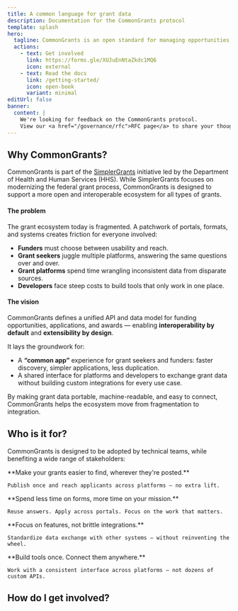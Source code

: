 ```yaml
---
title: A common language for grant data
description: Documentation for the CommonGrants protocol
template: splash
hero:
  tagline: CommonGrants is an open standard for managing opportunities, applications, and awards across grant platforms.
  actions:
    - text: Get involved
      link: https://forms.gle/XUJuEnNtaZkdc1MQ6
      icon: external
    - text: Read the docs
      link: /getting-started/
      icon: open-book
      variant: minimal
editUrl: false
banner:
  content: |
    We're looking for feedback on the CommonGrants protocol.
    View our <a href="/governance/rfc">RFC page</a> to share your thoughts.
---
```



## Why CommonGrants?

CommonGrants is part of the [SimplerGrants](https://simpler.grants.gov/) initiative led by the Department of Health and Human Services (HHS). While SimplerGrants focuses on modernizing the federal grant process, CommonGrants is designed to support a more open and interoperable ecosystem for all types of grants.

#### The problem

The grant ecosystem today is fragmented. A patchwork of portals, formats, and systems creates friction for everyone involved:

- **Funders** must choose between usability and reach.
- **Grant seekers** juggle multiple platforms, answering the same questions over and over.
- **Grant platforms** spend time wrangling inconsistent data from disparate sources.
- **Developers** face steep costs to build tools that only work in one place.

#### The vision

CommonGrants defines a unified API and data model for funding opportunities, applications, and awards — enabling **interoperability by default** and **extensibility by design**.

It lays the groundwork for:

- A **“common app”** experience for grant seekers and funders: faster discovery, simpler applications, less duplication.
- A shared interface for platforms and developers to exchange grant data without building custom integrations for every use case.

By making grant data portable, machine-readable, and easy to connect, CommonGrants helps the ecosystem move from fragmentation to integration.

<LinkCard
  href="/about/"
  title="Learn more"
  description="Explore how CommonGrants is working to make this vision a reality."
/>

## Who is it for?

CommonGrants is designed to be adopted by technical teams, while benefiting a wide range of stakeholders:

<CardGrid>
  <Card title="Funders">
    **Make your grants easier to find, wherever they're posted.**

    Publish once and reach applicants across platforms — no extra lift.

  </Card>
  <Card title="Grant seekers">
    **Spend less time on forms, more time on your mission.**

    Reuse answers. Apply across portals. Focus on the work that matters.

  </Card>
  <Card title="Grant platforms">
    **Focus on features, not brittle integrations.**

    Standardize data exchange with other systems — without reinventing the wheel.

  </Card>
  <Card title="Developers">
    **Build tools once. Connect them anywhere.**

    Work with a consistent interface across platforms — not dozens of custom APIs.

  </Card>
</CardGrid>

## How do I get involved?

<CardGrid>
  <LinkCard
    title="Get started"
    href="/getting-started/"
    description="Learn how to define a CommonGrants API using TypeSpec."
  />
  <LinkCard
    title="View the API docs"
    href="/protocol/api-docs/"
    description="Browse the API endpoints supported by the protocol."
  />
  <LinkCard
    title="Explore the spec"
    href="/protocol/specification/"
    description="Deep dive into the technical specification."
  />
  <LinkCard
    title="Share your thoughts"
    href="/governance/rfc/"
    description="Help us make the protocol easier to use and adopt."
  />
</CardGrid>
